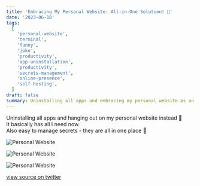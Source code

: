 ```yaml
---
title: 'Embracing My Personal Website: All-in-One Solution! 🌟'
date: '2023-06-18'
tags:
  [
    'personal-website',
    'terminal',
    'funny',
    'joke',
    'productivity',
    'app-uninstallation',
    'productivity',
    'secrets-management',
    'online-presence',
    'self-hosting',
  ]
draft: false
summary: Uninstalling all apps and embracing my personal website as an all-in-one solution. It has everything I need, including easy secrets management!
---
```


<ContentPieceWrapper>
Uninstalling all apps and hanging out on my personal website instead 🕺<br/>
It basically has all I need now.<br/>
Also easy to manage secrets - they are all in one place 🔐

![Personal Website](/static/images/personal-website-all-in-one.png)

![Personal Website](/static/images/personal-website-all-in-one-1.png)

![Personal Website](/static/images/personal-website-all-in-one-2.png)

</ContentPieceWrapper>

[view source on twitter](https://twitter.com/d4m1n/status/1670390677207760896)
